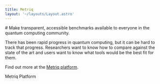 ```yaml
---
title: Metriq
layout: '~/layouts/Layout.astro'
---
```



<PageIntro>
# Make transparent, accessible benchmarks available to everyone in the quantum computing community.

There has been rapid progress in quantum computing, but it can be hard to track that progress. Researchers want to know how to compare against the state of the art and users want to know what tools would be the best fit for them.

Find out more at the [Metriq platform](https://metriq.info/About).

<ButtonLink url="https://metriq.info/About">Metriq Platform</ButtonLink>

</PageIntro>
